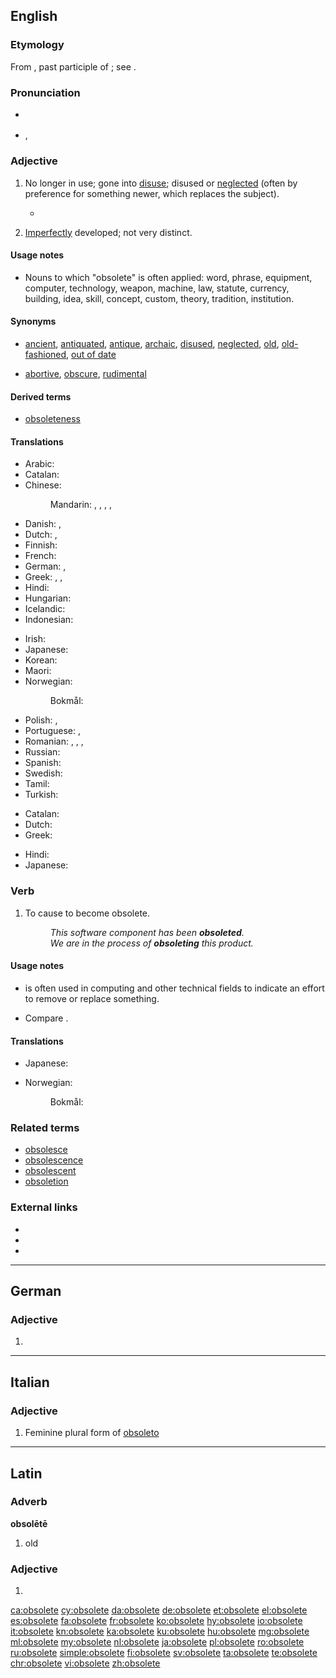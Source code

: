 ==English==

===Etymology===
From {{etyl|la|en}} {{m|la|obsoletus||worn out, gone out of use}}, past participle of {{m|la|obsolescere||to wear out, fall into disuse, grow old, decay}}; see {{m|en|obsolesce}}.

===Pronunciation===
* {{a|UK}} {{IPA|/ɒbsəˈliːt/|lang=en}}
* {{a|US}} {{enPR|äbsəˈlēt}}, {{IPA|/ɑbsəˈliːt/|lang=en}}

===Adjective===
{{en-adj}}

# {{label|en|of words, equipment, etc.}} No longer in use; gone into [[disuse]]; disused or [[neglect]]ed (often by preference for something newer, which replaces the subject).
#* {{quote-magazine|date=2013-07-20|volume=408|issue=8845|magazine={{w|The Economist}}
|title=[http://www.economist.com/news/http://www.economist.com/news/business/21582001-army-new-online-courses-scaring-wits-out-traditional-universities-can-they The attack of the MOOCs]
|passage=Since the launch early last year of&nbsp;[&hellip;] two Silicon Valley start-ups offering free education through MOOCs, massive open online courses, the ivory towers of academia have been shaken to their foundations. University brands built in some cases over centuries have been forced to contemplate the possibility that information technology will rapidly make their existing business model '''obsolete'''.}}
#: {{ux|en|It is speculated that, within a few years, the Internet's speedy delivery of news worldwide will make newspapers '''obsolete'''.}}
# {{label|en|biology}} [[imperfect|Imperfectly]] developed; not very distinct.

====Usage notes====
* Nouns to which "obsolete" is often applied: word, phrase, equipment, computer, technology, weapon, machine, law, statute, currency, building, idea, skill, concept, custom, theory, tradition, institution.

====Synonyms====
* {{sense|no longer in use}} [[ancient]], [[antiquated]], [[antique]], [[archaic]], [[disused]], [[neglected]], [[old]], [[old-fashioned]], [[out of date]]
* {{sense|in biology: imperfectly developed}} [[abortive]], [[obscure]], [[rudimental]]

====Derived terms====
* [[obsoleteness]]

====Translations====
{{trans-top|no longer in use}}
* Arabic: {{t|ar|عفا عليها الزمن}}
* Catalan: {{t+|ca|obsolet}}
* Chinese:
*: Mandarin: {{t+|cmn|淘汰|tr=táotài|sc=Hani}}, {{t|cmn|過時|sc=Hani}}, {{t+|cmn|过时|tr=guòshí|sc=Hani}}, {{t|cmn|廢棄|sc=Hani}}, {{t+|cmn|废弃|tr=fèiqì|sc=Hani}}
* Danish: {{t|da|gået af brug}}, {{t|da|forældet}}
* Dutch: {{t+|nl|verouderd}}, {{t+|nl|achterhaald}}
* Finnish: {{t+|fi|vanhentunut}}
* French: {{t+|fr|obsolète}}
* German: {{t+|de|veraltet}}, {{t+|de|obsolet}}
* Greek: {{t+|el|απαρχαιωμένος|m}}, {{t+|el|ξεπερασμένος|m}}, {{t+|el|παρωχημένος|m}}
* Hindi: {{t|hi|अप्रचलित|tr=apracalita}}
* Hungarian: {{t+|hu|elavult}}
* Icelandic: {{t|is|úreltur|m}}
* Indonesian: {{t+|id|usang}}
{{trans-mid}}
* Irish: {{t|ga|seanchaite}}
* Japanese: {{t|ja|廃れる|tr=すたれた, sutareta|alt=廃れた|sc=Jpan}}
* Korean: {{t+|ko|폐어|tr=pe-eo|sc=Hang}}
* Maori: {{t|mi|tūnguru}}
* Norwegian:
*: Bokmål: {{t+|nb|foreldet}}
* Polish: {{t+|pl|przestarzały}}, {{t|pl|zdezaktualizowany}}
* Portuguese: {{t+|pt|obsoleto|m}}, {{t|pt|obsoleta|f}}
* Romanian: {{t|ro|ieșit din uz}}, {{t|ro|scos din uz}}, {{t+|ro|învechit}}, {{t+|ro|desuet}}
* Russian: {{t+|ru|устаре́вший}}
* Spanish: {{t+|es|obsoleto}}
* Swedish: {{t+|sv|förlegad}}
* Tamil: {{t|ta|வழக்கற்றுப்போன|sc=Taml}}
* Turkish: {{t+|tr|eskimiş}}
{{trans-bottom}}

{{trans-top|in biology: imperfectly developed}}
* Catalan: {{t|ca|rudimentari}}
* Dutch: {{t+|nl|rudimentair}}
* Greek: {{t+|el|υποτυπώδης|m|f}}
{{trans-mid}}
* Hindi: {{t|hi|अर्धविकसित|m|tr=ardhavikasita|sc=Deva}}
* Japanese: {{t+|ja|退化|tr=たいかした, taika shita|alt=退化した|sc=Jpan}}
{{trans-bottom}}

===Verb===
{{en-verb|obsolet}}

# {{label|en|transitive|US}} To cause to become obsolete.
#: ''This software component has been '''obsoleted'''.''
#: ''We are in the process of '''obsoleting''' this product.''

====Usage notes====
* {{m|en|obsolete|To obsolete}} is often used in computing and other technical fields to indicate an effort to remove or replace something.
* Compare {{m|en|deprecated||no longer considered correct usage}}.

====Translations====
{{trans-top|to cause to become obsolete}}
* Japanese: {{t|ja|廃止する|tr=haishi-suru}}
{{trans-mid}}
* Norwegian:
*: Bokmål: {{t|nb|forelde}}
{{trans-bottom}}

===Related terms===
* [[obsolesce]]
* [[obsolescence]]
* [[obsolescent]]
* [[obsoletion]]

===External links===
* {{R:Webster 1913}}
* {{R:Century 1911}}
* {{R:OneLook}}

----

==German==

===Adjective===
{{head|de|adjective form}}

# {{de-inflected form of|obsolet}}

----

==Italian==

===Adjective===
{{head|it|adjective form|g=f-p|feminine plural form of|obsoleto}}

# Feminine plural form of [[obsoleto]]

----

==Latin==

===Adverb===
'''obsolētē'''
# old

===Adjective===
{{la-part-form|obsolēte}}
# {{inflection of|obsolētus||voc|m|s|lang=la}}

[[ca:obsolete]]
[[cy:obsolete]]
[[da:obsolete]]
[[de:obsolete]]
[[et:obsolete]]
[[el:obsolete]]
[[es:obsolete]]
[[fa:obsolete]]
[[fr:obsolete]]
[[ko:obsolete]]
[[hy:obsolete]]
[[io:obsolete]]
[[it:obsolete]]
[[kn:obsolete]]
[[ka:obsolete]]
[[ku:obsolete]]
[[hu:obsolete]]
[[mg:obsolete]]
[[ml:obsolete]]
[[my:obsolete]]
[[nl:obsolete]]
[[ja:obsolete]]
[[pl:obsolete]]
[[ro:obsolete]]
[[ru:obsolete]]
[[simple:obsolete]]
[[fi:obsolete]]
[[sv:obsolete]]
[[ta:obsolete]]
[[te:obsolete]]
[[chr:obsolete]]
[[vi:obsolete]]
[[zh:obsolete]]